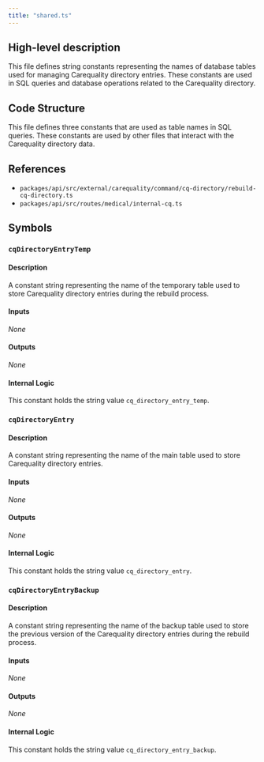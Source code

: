 ```yaml
---
title: "shared.ts"
---
```


## High-level description
This file defines string constants representing the names of database tables used for managing Carequality directory entries. These constants are used in SQL queries and database operations related to the Carequality directory.

## Code Structure
This file defines three constants that are used as table names in SQL queries. These constants are used by other files that interact with the Carequality directory data.

## References
- `packages/api/src/external/carequality/command/cq-directory/rebuild-cq-directory.ts`
- `packages/api/src/routes/medical/internal-cq.ts`

## Symbols
### `cqDirectoryEntryTemp`
#### Description
A constant string representing the name of the temporary table used to store Carequality directory entries during the rebuild process.

#### Inputs
_None_

#### Outputs
_None_

#### Internal Logic
This constant holds the string value `cq_directory_entry_temp`.

### `cqDirectoryEntry`
#### Description
A constant string representing the name of the main table used to store Carequality directory entries.

#### Inputs
_None_

#### Outputs
_None_

#### Internal Logic
This constant holds the string value `cq_directory_entry`.

### `cqDirectoryEntryBackup`
#### Description
A constant string representing the name of the backup table used to store the previous version of the Carequality directory entries during the rebuild process.

#### Inputs
_None_

#### Outputs
_None_

#### Internal Logic
This constant holds the string value `cq_directory_entry_backup`.
